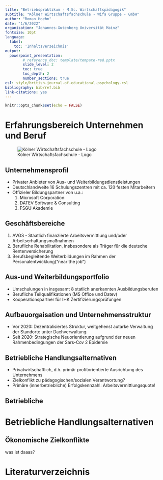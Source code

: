 ```yaml
---
title: "Betriebspraktikum - M.Sc. Wirtschaftspädagogik" 
subtitle: "Kölner Wirtschaftsfachschule - Wifa Gruppe - GmbH"
author: "Roman Hoehn"
date: "1/6/2022"
organization: "Johannes-Gutenberg Universität Mainz"
fontsize: 10pt
language:
  label:
    toc: 'Inhaltsverzeichnis'
output:
  powerpoint_presentation:
        # reference_doc: template/tempate-red.pptx
        slide_level: 2
        toc: true
        toc_depth: 2
        number_sections: true
csl: style/british-journal-of-educational-psychology.csl
bibliography: bib/ref.bib
link-citations: yes
---
```


```r
knitr::opts_chunk$set(echo = FALSE)
```


# Erfahrungsbereich Unternehmen und Beruf

![Kölner Wirtschaftsfachschule - Logo](pics/wifa_logo.png)

## Unternehmensprofil 

* Privater Anbieter von Aus- und Weiterbildungsdienstleistungen
* Deutschlandweite 16 Schulungszentren mit ca. 120 festen Mitarbeitern
* Offizieler Bildungspartner von u.a.:
    1. Microsoft Corporation
    2. DATEV Software & Consulting
    3. FSGU Akademie


## Geschäftsbereiche

1. AVGS - Staatlich finanzierte Arbeitsvermittlung und/oder Arbeitserhaltungsmaßnahmen
2. Berufliche Rehabilitation, insbesondere als Träger für die deutsche Rentenversicherung
3. Berufsbegleitende Weiterbildungen im Rahmen der Personalentwicklung("near the job") 


## Aus-und Weiterbildungsportfolio

* Umschulungen in insgesamt 8 statlich anerkannten Ausbildungsberufen
* Berufliche Teilqualifikationen (MS Office und Datev)
* Kooperationspartner für IHK Zertifizierungsprüfungen


## Aufbauorgaisation und Unternehmensstruktur

* Vor 2020: Dezentralisiertes Struktur, weitgehenst autarke Verwaltung der Standorte unter Dachverwaltung
* Seit 2020: Strategische Neuorientierung aufgrund der neuen Rahmenbedingungen der Sars-Cov 2 Epidemie


## Betriebliche Handlungsalternativen

* Privatwirtschaftlich, d.h. primär profitorientierte Ausrichtung des Unternehmens
* Zielkonflikt zu pädagogischen/sozialen Verantwortung?
* Primäre (innerbetriebliche) Erfolgskennzahl: Arbeitsvermittlungsquote!



## Betriebliche 



# Betriebliche Handlungsalternativen



## Ökonomische Zielkonflikte

was ist daaas?

# Literaturverzeichnis
